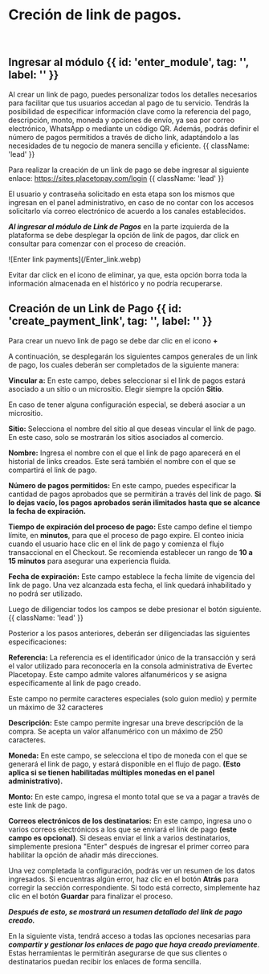 

<HeroPattern />

# Creción de link de pagos. 
<br/>

## Ingresar al módulo {{ id: 'enter_module', tag: '', label: '' }}

Al crear un link de pago, puedes personalizar todos los detalles necesarios para facilitar que tus usuarios accedan al pago de tu servicio. Tendrás la posibilidad de especificar información clave como la referencia del pago, descripción, monto, moneda y opciones de envío, ya sea por correo electrónico, WhatsApp o mediante un código QR. Además, podrás definir el número de pagos permitidos a través de dicho link, adaptándolo a las necesidades de tu negocio de manera sencilla y eficiente.   {{ className: 'lead' }}

Para realizar la creación de un link de pago se debe ingresar al siguiente enlace: https://sites.placetopay.com/login   {{ className: 'lead' }}

<Note> El usuario y contraseña solicitado en esta etapa son los mismos que ingresan en el panel administrativo, en caso de no contar con los accesos solicitarlo vía correo electrónico de acuerdo a los canales establecidos.  </Note>
<br/>

<div className="w-full sm:w-1/2 lg:w-1/2 sm:ml-10 sm:mr-6">
  <ImageZoom
    src="/Login_inic.webp"
    alt="login example image"
    className="w-full h-auto shadow rounded-md my-0 transition-transform duration-300 ease-in-out cursor-pointer hover:scale-110 focus:scale-110" 
  />
</div>


***Al ingresar al módulo de Link de Pagos*** en la parte izquierda de la plataforma se debe desplegar la opción de link de pagos, dar click en consultar para comenzar con el proceso de creación.

<div className="w-full sm:w-4/4 lg:w-2/3 sm:ml-10 sm:mr-6">
  ![Enter link payments](/Enter_link.webp)
</div>

<Note type="warning"> Evitar dar click en el icono de eliminar, ya que, esta opción borra toda la información almacenada en el histórico y no podría recuperarse. </Note>

<div className="w-full sm:w-4/4 lg:w-2/3 sm:ml-10 sm:mr-6">
  <ImageZoom
    src="/Delete_link.webp"
    alt="link create example image"
    className="w-full h-auto shadow rounded-md my-0 transition-transform duration-300 ease-in-out cursor-pointer hover:scale-110 focus:scale-110" 
  />
</div>



## Creación de un Link de Pago {{ id: 'create_payment_link', tag: '', label: '' }}

Para crear un nuevo link de pago se debe dar clic en el icono **+**

<div className="w-full sm:w-4/3 lg:w-2/3 sm:ml-10 sm:mr-6">
  <ImageZoom
    src="/Create_link.webp" 
    alt="link create example image" 
    className="w-full h-auto shadow rounded-md my-0 transition-transform duration-300 ease-in-out cursor-pointer hover:scale-110 focus:scale-110" 
    tabIndex={0} 
  />
</div>

A continuación, se desplegarán los siguientes campos generales de un link de pago, los cuales deberán ser completados de la siguiente manera:

**Vincular a:** En este campo, debes seleccionar si el link de pagos estará asociado a un sitio o un micrositio. Elegir siempre la opción **Sitio**.

<Note> En caso de tener alguna configuración especial, se deberá asociar a un micrositio. </Note>

**Sitio:** Selecciona el nombre del sitio al que deseas vincular el link de pago. En este caso, solo se mostrarán los sitios asociados al comercio.

**Nombre:** Ingresa el nombre con el que el link de pago aparecerá en el historial de links creados. Este será también el nombre con el que se compartirá el link de pago.

**Número de pagos permitidos:** En este campo, puedes especificar la cantidad de pagos aprobados que se permitirán a través del link de pago. **Si lo dejas vacío, los pagos aprobados serán ilimitados hasta que se alcance la fecha de expiración.**

**Tiempo de expiración del proceso de pago:** Este campo define el tiempo límite, en **minutos**, para que el proceso de pago expire. El conteo inicia cuando el usuario hace clic en el link de pago y comienza el flujo transaccional en el Checkout. Se recomienda establecer un rango de **10 a 15 minutos** para asegurar una experiencia fluida.

**Fecha de expiración:** Este campo establece la fecha límite de vigencia del link de pago. Una vez alcanzada esta fecha, el link quedará inhabilitado y no podrá ser utilizado.

Luego de diligenciar todos los campos se debe presionar el botón siguiente. {{ className: 'lead' }}

 <div className="w-full sm:w-4/4 lg:w-2/3 sm:ml-10 sm:mr-6">
   <ImageZoom
      src="/Create_link2.webp"
      alt="link create example image"
      className="w-full h-auto shadow rounded-md my-0 transition-transform duration-300 ease-in-out cursor-pointer hover:scale-110 focus:scale-110" 
      tabIndex={0} 
  />
</div>

Posterior a los pasos anteriores, deberán ser diligenciadas las siguientes especificaciones:

 <div className="w-full sm:w-4/4 lg:w-2/3 sm:ml-10 sm:mr-6">
  <ImageZoom
    src="/Create_link3.webp"
    alt="link create example image"
     className="w-full h-auto shadow rounded-md my-0 transition-transform duration-300 ease-in-out cursor-pointer hover:scale-110 focus:scale-110" 
    tabIndex={0} 
  />
</div>

**Referencia:** La referencia es el identificador único de la transacción y será el valor utilizado para reconocerla en la consola administrativa de Evertec Placetopay. Este campo admite valores alfanuméricos y se asigna específicamente al link de pago creado.

<Note> Este campo no permite caracteres especiales (solo guion medio) y permite un máximo de 32 caracteres </Note>

**Descripción:** Este campo permite ingresar una breve descripción de la compra. Se acepta un valor alfanumérico con un máximo de 250 caracteres.

**Moneda:** En este campo, se selecciona el tipo de moneda con el que se generará el link de pago, y estará disponible en el flujo de pago. **(Esto aplica si se tienen habilitadas múltiples monedas en el panel administrativo).**

**Monto:** En este campo, ingresa el monto total que se va a pagar a través de este link de pago.

**Correos electrónicos de los destinatarios:** En este campo, ingresa uno o varios correos electrónicos a los que se enviará el link de pago **(este campo es opcional)**. Si deseas enviar el link a varios destinatarios, simplemente presiona "Enter" después de ingresar el primer correo para habilitar la opción de añadir más direcciones.
 
 <div className="w-full sm:w-4/4 lg:w-2/3 sm:ml-10 sm:mr-6">
  <ImageZoom
    src="/Create_link4.webp"
    alt="link create example image"
    className="w-full h-auto shadow rounded-md my-0 transition-transform duration-300 ease-in-out cursor-pointer hover:scale-110 focus:scale-110" 
    tabIndex={0} 
  />
</div>


Una vez completada la configuración, podrás ver un resumen de los datos ingresados. Si encuentras algún error, haz clic en el botón **Atrás** para corregir la sección correspondiente. Si todo está correcto, simplemente haz clic en el botón **Guardar** para finalizar el proceso.

***Después de esto, se mostrará un resumen detallado del link de pago creado.***

 <div className="w-full sm:w-4/4 lg:w-2/3 sm:ml-10 sm:mr-6">
  <ImageZoom
    src="/Summary_link_create.webp"
    alt="summary link"
     className="w-full h-auto shadow rounded-md my-0 transition-transform duration-300 ease-in-out cursor-pointer hover:scale-110 focus:scale-110" 
    tabIndex={0} 
  />
</div>

En la siguiente vista, tendrá acceso a todas las opciones necesarias para ***compartir y gestionar los enlaces de pago que haya creado previamente***. Estas herramientas le permitirán asegurarse de que sus clientes o destinatarios puedan recibir los enlaces de forma sencilla.

